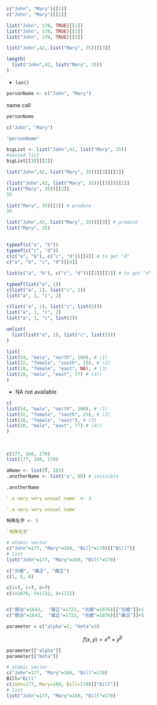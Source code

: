 
```r
c("John", "Mary")[[1]]
c("John", "Mary")[[2]]
```

```r
list("John", 178, TRUE)[[1]]
list("John", 178, TRUE)[[2]]
list("John", 178, TRUE)[[3]]
```

```r
list("John",42, list("Mary", 35))[[3]]
```

```r
length(
  list("John",42, list("Mary", 35))
)
```

  * `len()`

```r
personName <- c("John", "Mary")
```

name call
```r
personName
```

```r
c("John", "Mary")
```

```r
"personName"
```


```r
bigList <- list("John",42, list("Mary", 35))
#nested list
bigList[[3]][[2]]
```

```r
list("John",42, list("Mary", 35))[[3]][[2]]
```

```r
(list("John",42, list("Mary", 35))[[3]])[[2]]
(list("Mary", 35))[[2]]
35
```


```r
list("Mary", 35)[[2]] # produce
35

list("John",42, list("Mary", 35))[[3]] # produce
list("Mary", 35)
```

##

```r
typeof(c("a", "b"))
typeof(c("c", "d"))
c(c("a", "b"), c("c", "d"))[[4]] # to get "d"
c("a", "b", "c", "d")[[4]]
```

```r
list(c("a", "b"), c("c", "d"))[[2]][[2]] # to get "d"
```

```r
typeof(list("a", 1))
c(list("a", 1), list("c", 2))
list("a", 1, "c", 2)
```

```r
c(list("a", 1), list("c", list(2)))
list("a", 1, "c", 2)
list("a", 1, "c", list(2))
```

```r
unlist(
  list(list("a", 1), list("c", list(2)))
)
```


```r
list(
list(54, "male", "north", 100), # (1)
list(32, "female", "south", 25), # (2)
list(28, "female", "east", NA), # (3)
list(20, "male", "east", 77) # (4))
)
```

  * NA not available
```r
c(
list(54, "male", "north", 100), # (1)
list(32, "female", "south", 25), # (2)
list(28, "female", "east"), # (3)
list(20, "male", "east", 77) # (4))
)
```

```r

```


##

```r
c(177, 160, 170)
list(177, 160, 170)
```


```r
aName <- list(T, 183)
.anotherName <- list("a", 88) # invisible
```

```r
.anotherName
```


```r
`.a very very unsual name` <- 3
```

```r
`.a very very unsual name`
```

```r
特殊名字 <- 5
```

```r
`特殊名字`
```

```r
# atomic vector
c("John"=177, "Mary"=160, "Bill"=170)[["Bill"]]
# list
list("John"=177, "Mary"=160, "Bill"=170)
```

```r
c("光緒", "雍正", "雍正")
c(1, 5, 8)
```

```r
c(1+?, 5+?, 8+?)
c(1+1876, 5+1722, 8+1722)


c("順治"=1643,  "雍正"=1722, "光緒"=1876)[["光緒"]]+1
c("順治"=1643,  "雍正"=1722, "光緒"=1876)[["雍正"]]+5
```

```r
parameter = c("alpha"=2, "beta"=3)
```

$$ f(x, y)=x^\alpha\times y^\beta$$
```r
parameter[["alpha"]]
parameter[["beta"]]
```


```r
# atomic vector
c("John"=177, "Mary"=160, "Bill"=170)
Bill="Bill"
c(John=177, Mary=160, Bill=170)[["Bill"]]
# list
list("John"=177, "Mary"=160, "Bill"=170)
```

